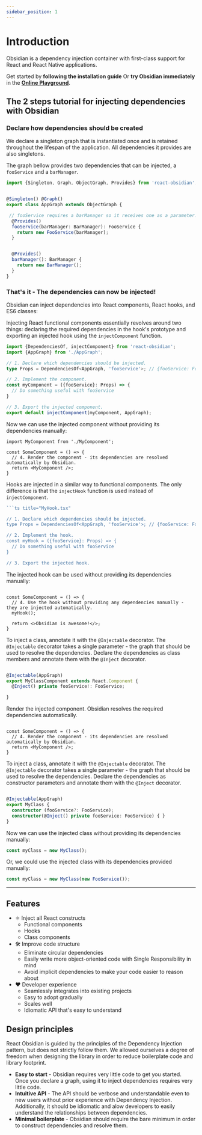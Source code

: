```yaml
---
sidebar_position: 1
---
```




# Introduction

Obsidian is a dependency injection container with first-class support for React and React Native applications.

Get started by **following the installation guide** Or **try Obsidian immediately** in the **[Online Playground](https://docusaurus.new)**.

## The 2 steps tutorial for injecting dependencies with Obsidian

### Declare how dependencies should be created
We declare a singleton graph that is instantiated once and is retained throughout the lifespan of the application. All dependencies it provides are also singletons.

The graph bellow provides two dependencies that can be injected, a `fooService` and a `barManager`.
```ts title="AppGraph.ts"
import {Singleton, Graph, ObjectGraph, Provides} from 'react-obsidian';


@Singleton() @Graph()
export class AppGraph extends ObjectGraph {

 // fooService requires a barManager so it receives one as a parameter.
  @Provides()
  fooService(barManager: BarManager): FooService {
    return new FooService(barManager);
  }


  @Provides()
  barManager(): BarManager {
    return new BarManager();
  }
}
```

### That's it - The dependencies can now be injected!
Obsidian can inject dependencies into React components, React hooks, and ES6 classes:



<Tabs>
  <TabItem value="functionalComponent" label="Functional component injection" default>

Injecting React functional components essentially revolves around two things: declaring the required dependencies in the hook's prototype and exporting an injected hook using the `injectComponent` function.

```ts title="MyComponent.tsx"
import {DependenciesOf, injectComponent} from 'react-obsidian';
import {AppGraph} from './AppGraph';

// 1. Declare which dependencies should be injected.
type Props = DependenciesOf<AppGraph, 'fooService'>; // {fooService: FooService}

// 2. Implement the component.
const myComponent = ({fooService}: Props) => {
  // Do something useful with fooService
}

// 3. Export the injected component.
export default injectComponent(myComponent, AppGraph);
```

Now we can use the injected component without providing its dependencies manually:
```tsx title="SomeComponent.tsx"
import MyComponent from './MyComponent';

const SomeComponent = () => {
  // 4. Render the component - its dependencies are resolved automatically by Obsidian.
  return <MyComponent />;
}
```
  </TabItem>
  <TabItem value="hook" label="Hook injection">

Hooks are injected in a similar way to functional components. The only difference is that the `injectHook` function is used instead of `injectComponent`.

```ts title="MyHook.ts"
```ts title="MyHook.tsx"

// 1. Declare which dependencies should be injected.
type Props = DependenciesOf<AppGraph, 'fooService'>; // {fooService: FooService}

// 2. Implement the hook.
const myHook = ({fooService}: Props) => {
  // Do something useful with fooService
}

// 3. Export the injected hook.
```

The injected hook can be used without providing its dependencies manually:
```tsx title="SomeComponent.tsx"

const SomeComponent = () => {
  // 4. Use the hook without providing any dependencies manually - they are injected automatically.
  myHook();

  return <>Obsidian is awesome!</>;
}
```
  </TabItem>  
  <TabItem value="classComponent" label="Class component injection">

To inject a class, annotate it with the `@Injectable` decorator. The `@Injectable` decorator takes a single parameter - the graph that should be used to resolve the dependencies. Declare the dependencies as class members and annotate them with the `@Inject` decorator.

```ts title="MyComponent.tsx"

@Injectable(AppGraph)
export MyClassComponent extends React.Component {
  @Inject() private fooService!: FooService;

}
```

Render the injected component. Obsidian resolves the required dependencies automatically.
```tsx title="SomeComponent.tsx"

const SomeComponent = () => {
  // 4. Render the component - its dependencies are resolved automatically by Obsidian.
  return <MyComponent />;
}
```

  </TabItem>
  <TabItem value="class" label="Class constructor injection">

To inject a class, annotate it with the `@Injectable` decorator. The `@Injectable` decorator takes a single parameter - the graph that should be used to resolve the dependencies.
Declare the dependencies as constructor parameters and annotate them with the `@Inject` decorator.

```ts title="MyClass.tsx"

@Injectable(AppGraph)
export MyClass {
  constructor (fooService?: FooService);
  constructor(@Inject() private fooService: FooService) { }
}
```

Now we can use the injected class without providing its dependencies manually:
```ts
const myClass = new MyClass();
```

Or, we could use the injected class with its dependencies provided manually:
```ts
const myClass = new MyClass(new FooService());
```

  </TabItem>
</Tabs>

___

## Features

* ⚛️ Inject all React constructs
  * Functional components
  * Hooks
  * Class components
* 🛠 Improve code structure
  * Eliminate circular dependencies
  * Easily write more object-oriented code with Single Responsibility in mind
  * Avoid implicit dependencies to make your code easier to reason about
* ❤️ Developer experience
  * Seamlessly integrates into existing projects
  * Easy to adopt gradually
  * Scales well
  * Idiomatic API that's easy to understand

## Design principles

React Obsidian is guided by the principles of the Dependency Injection pattern, but does not strictly follow them. We allowed ourselves a degree of freedom when designing the library in order to reduce boilerplate code and library footprint.

* **Easy to start** - Obsidian requires very little code to get you started. Once you declare a graph, using it to inject dependencies requires very little code.
* **Intuitive API** - The API should be verbose and understandable even to new users without prior experience with Dependency Injection. Additionally, it should be idiomatic and alow developers to easily understand the relationships between dependencies.
* **Minimal boilerplate** - Obsidian should require the bare minimum in order to construct dependencies and resolve them. 

<!-- ## Comparison with other libraries -->
